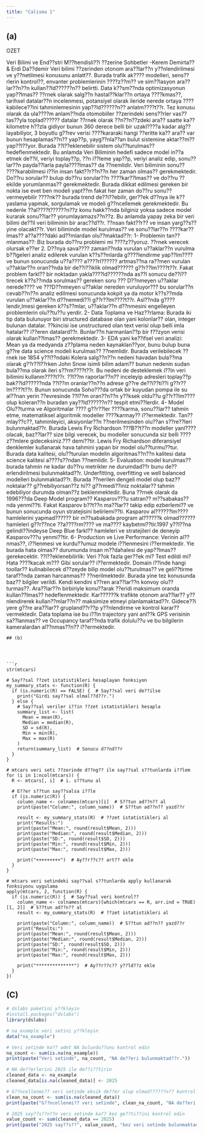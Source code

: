 ```yaml
---
title: "Calisma 1"
---
```



## (a)
OZET 

Veri Bilimi ve End??stri M??hendisli??i ??zerine Sohbetler -Kerem Demirta?? & Erdi Da??demir
Veri bilimi ??zerinden otonom ara??lar??n y??nlendirilmesi ve y??netilmesi konusunu anlatt??. Burada trafik ak???? modelleri, sens??rlerin kontrol??, envanter problemlerinin ????z??m?? ve sim??lasyon ara??lar??n??n kullan??ld??????n?? belirtti. Data k??sm??nda optimizasyonun yap??lmas?? ??rnek olarak salg??n hastal??klar??n ortaya ????kmas??, tarihsel datalar??n incelenmesi, potansiyel olarak ileride nerede ortaya ????kabilece??ini tahminlemesinin yap??ld??????n?? anlatm????t??r. Tez konusu olarak da ula????m anlam??nda otomobiller ??zerindeki sens??rler vas??tas??yla toplad?????? datalar ??rnek olarak ??n??n??zdeki ara?? saatte ka?? kilometre h??zla gidiyor bunun 360 derece belli bir uzakl????a kadar alg??layabiliyor, 3 boyutlu g??rev verisi ????kararaki hangi ??eritte ka?? ara?? var bunun hesaplamas??n?? yap??p, yayg??nla??an bulut sistemine aktar??m?? yap??l??yor. Burada ??l??eklenebilir sistem olu??turulmas?? hedeflenmektedir. Bu anlamda Veri Biliminin hedefi sadece model in??a etmek de??il, veriyi toplay??p, ??n i??leme yap??p, veriyi analiz edip, sonu??lar??n payda??larla payla????lmas?? da ??nemlidir. Veri biliminin sonu?? ????karabilmesi i??in insan fakt??r??n??n her zaman olmas?? gerekmektedir. Do??ru sorular?? bulup do??ru sorular??n ????kar??lmas?? ve do??ru ??ekilde yorumlanmas?? gerekmektedir. Burada dikkat edilmesi gereken bir nokta ise evet ben modeli yapt??m fakat her zaman do??ru sonu?? vermeyebilir ????nk?? burada trend de??i??ebilir, ger??ek d??nya ile k??yaslama yapmak, sorgulamak ve modeli g??ncellemek gerekmektedir. Bu nedenle ??al????t??????n??z konu hakk??nda bilginiz yoksa sadece model kurarak sonu??lar?? yorumlayamazs??n??z. Bu anlamda yapay zeka bir veri bilimi de??il veri biliminin bir arac??d??r. ??nsan fakt??r?? ve insan yarg??s?? yine olacakt??r. 
Veri biliminde model kurulmas?? ve sonu??lar??n ????kar??lmas?? a??a????daki ad??mlardan olu??maktad??r:
1-	Problemin tan??mlanmas??: Biz burada do??ru problemi mi ????z??yoruz. ??rnek verecek olursak e??er 2. D??nya sava???? zaman??nda vurulan u??aklar??n vurulma b??lgeleri analiz edilerek vurulan k??s??mlarda g????lendirme yap??lm???? ve bunun sonucunda u??a???? a????rl?????? artmas??na ra??men vurulan u??aklar??n oran??nda bir de??i??iklik olmad?????? g??r??lm????t??r. Fakat problem farkl?? bir noktadan yakla????ld??????nda as??l sonucu de??i??tirecek k??s??mda sorulmas?? gereken soru ??? D??nmeyen u??aklar nerede???? ve ???D??nmeyen u??aklar nereden vuruluyor???  bu sorular??n cevab??n??n analiz edilmesi sonucunda kokpit ya da motor k??s??mda vurulan u??aklar??n d??nemedi??i g??r??lm????t??r. Asl??nda g????lendir,lmesi gereken k??s??mlar, u??aklar??n d??nmesini engelleyen problemlerin olu??tu??u yerdir. 
2-	Data Toplama ve Haz??rlama: Burada iki tip data bulunuyor biri structured database olan yani kolonlar?? olan, integer bulunan datalar. ??kincisi ise unstructured olan text verisi olup belli imla hatalar?? i??eren datalard??r. Bunlar??n harmanlan??p bir f??zyon verisi olarak kullan??lmas?? gerekmektedir. 
3-	EDA yani ke??ifsel veri analizi: Mean ya da medyanda z??plama neden kaynaklan??yor, bunu bulup buna g??re data science modeli kurulmas?? ??nemlidir. Burada verilebilecek ??rnek ise 1854 y??l??ndaki Kolera salg??n??n nedeni havadan bula??ma olarak g??r??l??rken John Snow isimli bilim adam?? bunun nedenin sudan bula??ma olarak ileri s??rm????t??r. Bu nedeni de desteklemek i??in veri bilimini kullanm????t??r. ??l??m raporlar??n?? inceleyip adresleri toplay??p bak??ld??????nda ??l??m oranlar??n??n adrese g??re de??i??ti??i g??r??lm????t??r. Bunun sonucunda Soho???da ortak bir kuyudan pompa ile su al??nan yerin ??evresinde ??l??m oran??n??n y??ksek oldu??u g??r??lm???? olup koleran??n buradan yay??ld??????n?? tespit etmi??lerdir.
4-	Model Olu??turma ve Algoritmalar
???? g??r??ler ????karma, sonu??lar?? tahmin etme, matematiksel algoritmik modeller ????karmay?? i??ermektedir. Tan??mlay??c??, tahminleyici, aksiyonlar??n ??nerilmesinden olu??an s??re??leri bulunmaktad??r. 
Burada Lewis Fry Richardson ???B??t??n modeller yanl???? olacak, baz??lar?? size bilgi verecek, bu modeller sonucunda siz belli ????z??mlere gideceksiniz.??? demi??tir. Lewis Fry Richardson diferansiyel denklemler kullanarak hava tahmini yapan bir model olu??turmu??tur. Burada data kalitesi, olu??turulan modelin algoritmas??n??n kalitesi data science kalitesi a????s??ndan ??nemlidir. 
5-	Evaluation: model kurulmas?? burada tahmin ne kadar do??ru metrikler ne durumdad??r bunu de??erlendirilmesi bulunmaktad??r. Underfitting, overfitting ve well balanced modelleri bulunmaktad??r. Burada ??nerilen dengeli model olup baz?? noktalar?? g??rebiliyorsan??z hi?? g??rmedi??iniz noktalar?? tahmin edebiliyor durumda olman??z beklenmektedir. Buna ??rnek olarak da 1996???da Deep Model program?? Kasparov???u satran?? m??sabakas??nda yenmi??ti. Fakat Kasparov b??t??n ma??lar?? takip edip ezberlemi?? ve bunun sonucunda oyun stratejisini belirlemi??ti. Kasparov al??????lm???? hamlelerini yapmad?????? bir m??sabakada program al??????k olmad?????? hamleleri g??r??nce ??a????rm???? ve ma???? kaybetmi??tir.1997 y??l??na gelindi??indeyse Deep Blue farkl?? hamleleri ve stratejileri de deneyip Kasparov???u yenmi??tir. 
6-	Production ve Live Performance: Verinin al??nmas??, i??lenmesi ve kurdu??umuz modele i??lenmesini i??ermektedir. Yie burada hata olmas?? durumunda insan m??dahalesi de yap??lmas?? gerekecektir. 
??l??eklenebilirlik: Veri ??ok fazla ger??ek mi? Test edildi mi? Hata ????kacak m??? Gibi sorular?? i??ermektedir. Domain i??inde hangi toollar?? kullnabilecek d??zeyde bilip model olu??turulmas?? ve geli??tirme taraf??nda zaman harcanmas?? ??nerilmektedir. 
Burada yine tez konusunda baz?? bilgiler verildi. Kendi kendini s??ren ara??lar??n konvoy olu??turmas??. Ara??lar??n birbiriyle konu??arak ??eridi maksimum oranda kullan??lmas?? hedeflenmektedir. Kar??????k trafikte otonom ara??lar?? y??nlendirerek kullan??mlar??n?? maksimize etmeyi planlamaktad??r. Gidece??i yere g??re ara??lar?? grupland??r??p y??nlendirme ve kontrol karar?? vermektedir. Data toplama ise bu i??in trajectory yani anl??k GPS verisinin sa??lanmas?? ve Occupancy taraf??nda trafik dolulu??u ve bu bilgilerin kameralardan al??nmas??n?? i??ermektedir.   


```
## (b)




```r

str(mtcars)

# Say??sal ??zet istatistikleri hesaplayan fonksiyon
my_summary_stats <- function(R) {
  if (is.numeric(R) == FALSE) {  # Say??sal veri de??ilse
    print("Girdi say??sal olmal??d??r.")
  } else {
    # Say??sal veriler i??in ??zet istatistikleri hesapla
    summary_list <- list(
      Mean = mean(R), 
      Median = median(R), 
      SD = sd(R), 
      Min = min(R), 
      Max = max(R)
    )
    return(summary_list)  # Sonucu d??nd??r
  }
}

# mtcars veri seti ??zerinde d??ng?? ile say??sal s??tunlarda i??lem
for (i in 1:ncol(mtcars)) {  
  R <- mtcars[, i]  # i. s??tunu al
  
  # E??er s??tun say??salsa i??le
  if (is.numeric(R)) {  
    column_name <- colnames(mtcars)[i]  # S??tun ad??n?? al
    print(paste("Column:", column_name))  # S??tun ad??n?? yazd??r
    
    result <- my_summary_stats(R)  # ??zet istatistikleri al
    print("Results:")
    print(paste("Mean:", round(result$Mean, 2)))
    print(paste("Median:", round(result$Median, 2)))
    print(paste("SD:", round(result$SD, 2)))
    print(paste("Min:", round(result$Min, 2)))
    print(paste("Max:", round(result$Max, 2)))
    
    print("+++++++++")  # Ay??r??c?? art?? ekle
  }
}

# mtcars veri setindeki say??sal s??tunlarda apply kullanarak fonksiyonu uygulama
apply(mtcars, 2, function(R) {
  if (is.numeric(R)) {  # Say??sal veri kontrol??
    column_name <- colnames(mtcars)[which(mtcars == R, arr.ind = TRUE)[1, 2]]  # S??tun ad??n?? al
    result <- my_summary_stats(R)  # ??zet istatistikleri al
    
    print(paste("Column:", column_name))  # S??tun ad??n?? yazd??r
    print("Results:")
    print(paste("Mean:", round(result$Mean, 2)))
    print(paste("Median:", round(result$Median, 2)))
    print(paste("SD:", round(result$SD, 2)))
    print(paste("Min:", round(result$Min, 2)))
    print(paste("Max:", round(result$Max, 2)))
    
    print("**************")  # Ay??r??c?? y??ld??z ekle
  }
})

```



## (C)

```r


# dslabs paketini y??kleyin
#install.packages("dslabs")
library(dslabs)

# na_example veri setini y??kleyin
data("na_example")

# Veri setinde ka?? adet NA bulundu??unu kontrol edin
na_count <- sum(is.na(na_example))
print(paste("Veri setinde", na_count, "NA de??eri bulunmaktad??r."))

# NA de??erlerini 2025 ile de??i??tirin
cleaned_data <- na_example
cleaned_data[is.na(cleaned_data)] <- 2025

# G??ncellenmi?? veri setinde eksik de??er olup olmad??????n?? kontrol edin
clean_na_count <- sum(is.na(cleaned_data))
print(paste("G??ncellenmi?? veri setinde", clean_na_count, "NA de??eri bulunmamaktad??r."))

# 2025 say??s??n??n veri setinde ka?? kez ge??ti??ini kontrol edin
value_count <- sum(cleaned_data == 2025)
print(paste("2025 say??s??", value_count, "kez veri setinde bulunmaktad??r."))

```



